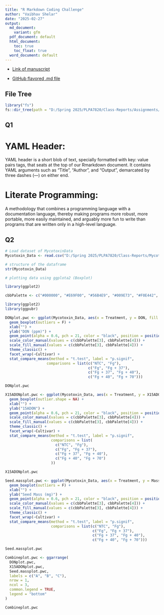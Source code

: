 ```yaml
---
title: "R Markdown Coding Challenge"
author: "Vaibhav Shelar"
date: "2025-02-27"
output:
  md_document:
    variant: gfm
  pdf_document: default
  html_document: 
    toc: true
    toc_float: true
  word_document: default
---
```


- [Link of manuscript](https://doi.org/10.1094/PDIS-06-21-1253-RE)

- [GitHub flavored .md file](R-Markdown-Coding-Challenge)

## File Tree

```r
library("fs")
fs::dir_tree(path = "D:/Spring 2025/PLPA7820/Class-Reports/Assignments/Coding Challnge 4")
```


## Q1
# YAML Header: 
YAML header is a short blob of text, specially formatted with key: 
value pairs tags, that seats at the top of our Rmarkdown document. It contains 
YAML arguments such as "Title", "Author", and "Output", demarcated by three 
dashes (---) on either end. 

# Literate Programming: 
A methodology that combines a programming language with
a documentation language, thereby making programs more robust, more portable, 
more easily maintained, and arguably more fun to write than programs that are 
written only in a high-level language.


## Q2

```r
# Load dataset of MycotoxinData
Mycotoxin_Data <- read.csv("D:/Spring 2025/PLPA7820/Class-Reports/MycotoxinData.csv", na.strings = "na")
```

```r
# structure of the dataframe
str(Mycotoxin_Data)
```

```r
# plotting data using ggplota2 (Boxplot)

library(ggplot2)

cbbPalette <- c("#000000", "#E69F00", "#56B4E9", "#009E73", "#F0E442", "#0072B2", "#D55E00", "#CC79A7")
```

```r
library(ggplot2)
library(ggpubr)
```


```r
DONplot.pwc <- ggplot(Mycotoxin_Data, aes(x = Treatment, y = DON, fill = Cultivar)) +
  geom_boxplot(outliers = F) + 
  xlab("") + 
  ylab("DON (ppm)") + 
  geom_point(alpha = 0.6, pch = 21, color = "black", position = position_jitterdodge()) +
  scale_color_manual(values = c(cbbPalette[3], cbbPalette[4])) +
  scale_fill_manual(values = c(cbbPalette[3], cbbPalette[4])) +
  theme_classic() +
  facet_wrap(~Cultivar) +
  stat_compare_means(method = "t.test", label = "p.signif", 
                   comparisons = list(c("NTC", "Fg"), 
                                      c("Fg", "Fg + 37"), 
                                      c("Fg + 37", "Fg + 40"), 
                                      c("Fg + 40", "Fg + 70")))

DONplot.pwc
```

```r
X15ADONplot.pwc <- ggplot(Mycotoxin_Data, aes(x = Treatment, y = X15ADON, fill = Cultivar)) +
  geom_boxplot(outlier.shape = NA) + 
  xlab("") + 
  ylab("15ADON") + 
  geom_point(alpha = 0.6, pch = 21, color = "black", position = position_jitterdodge()) +
  scale_color_manual(values = c(cbbPalette[3], cbbPalette[4])) +
  scale_fill_manual(values = c(cbbPalette[3], cbbPalette[4])) +
  theme_classic() +
  facet_wrap(~Cultivar) +
  stat_compare_means(method = "t.test", label = "p.signif", 
                     comparisons = list(
                       c("NTC", "Fg"), 
                       c("Fg", "Fg + 37"), 
                       c("Fg + 37", "Fg + 40"), 
                       c("Fg + 40", "Fg + 70")
                     ))  

X15ADONplot.pwc
```


```r
Seed.massplot.pwc <- ggplot(Mycotoxin_Data, aes(x = Treatment, y = MassperSeed_mg, fill = Cultivar)) +
  geom_boxplot(outliers = F) + 
  xlab("") + 
  ylab("Seed Mass (mg)") + 
  geom_point(alpha = 0.6, pch = 21, color = "black", position = position_jitterdodge()) +
  scale_color_manual(values = c(cbbPalette[3], cbbPalette[4])) +
  scale_fill_manual(values = c(cbbPalette[3], cbbPalette[4])) +
  theme_classic() +
  facet_wrap(~Cultivar) +
  stat_compare_means(method = "t.test", label = "p.signif", 
                     comparisons = list(c("NTC", "Fg"), 
                                        c("Fg", "Fg + 37"), 
                                        c("Fg + 37", "Fg + 40"), 
                                        c("Fg + 40", "Fg + 70")))

Seed.massplot.pwc
```

```r
Combineplot.pwc <- ggarrange(
  DONplot.pwc,
  X15ADONplot.pwc, 
  Seed.massplot.pwc, 
  labels = c("A", "B", "C"),
  nrow = 1,
  ncol = 3,
  common.legend = TRUE,
  legend = "bottom"
)

Combineplot.pwc
```

